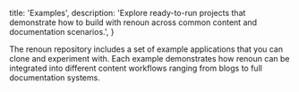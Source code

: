 
  title: 'Examples',
  description:
    'Explore ready-to-run projects that demonstrate how to build with renoun across common content and documentation scenarios.',
}

The renoun repository includes a set of example applications that you can clone and experiment with. Each example demonstrates
how renoun can be integrated into different content workflows ranging from blogs to full documentation systems.

<Examples />
